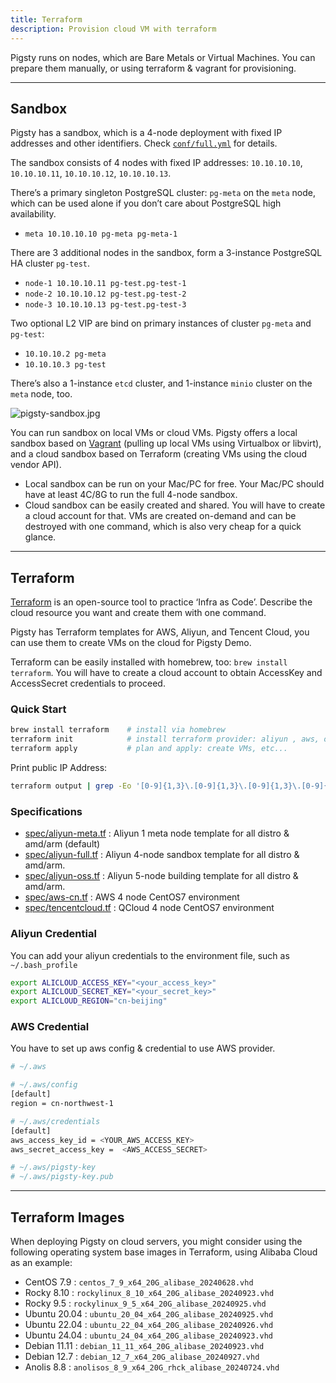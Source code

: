 ```yaml
---
title: Terraform
description: Provision cloud VM with terraform
---
```



Pigsty runs on nodes, which are Bare Metals or Virtual Machines. You can prepare them manually, or using terraform & vagrant for provisioning.

------

## Sandbox

Pigsty has a sandbox, which is a 4-node deployment with fixed IP addresses and other identifiers. Check [`conf/full.yml`](https://pigsty.io/docs/conf/full/) for details.

The sandbox consists of 4 nodes with fixed IP addresses: `10.10.10.10`, `10.10.10.11`, `10.10.10.12`, `10.10.10.13`.

There’s a primary singleton PostgreSQL cluster: `pg-meta` on the `meta` node, which can be used alone if you don’t care about PostgreSQL high availability.

- `meta 10.10.10.10 pg-meta pg-meta-1`

There are 3 additional nodes in the sandbox, form a 3-instance PostgreSQL HA cluster `pg-test`.

- `node-1 10.10.10.11 pg-test.pg-test-1`
- `node-2 10.10.10.12 pg-test.pg-test-2`
- `node-3 10.10.10.13 pg-test.pg-test-3`

Two optional L2 VIP are bind on primary instances of cluster `pg-meta` and `pg-test`:

- `10.10.10.2 pg-meta`
- `10.10.10.3 pg-test`

There’s also a 1-instance `etcd` cluster, and 1-instance `minio` cluster on the `meta` node, too.

![pigsty-sandbox.jpg](https://pigsty.io/img/pigsty/sandbox.jpg)

You can run sandbox on local VMs or cloud VMs. Pigsty offers a local sandbox based on [Vagrant](https://pigsty.io/docs/setup/provision/#vagrant) (pulling up local VMs using Virtualbox or libvirt), and a cloud sandbox based on Terraform (creating VMs using the cloud vendor API).

- Local sandbox can be run on your Mac/PC for free. Your Mac/PC should have at least 4C/8G to run the full 4-node sandbox.
- Cloud sandbox can be easily created and shared. You will have to create a cloud account for that. VMs are created on-demand and can be destroyed with one command, which is also very cheap for a quick glance.



------

## Terraform

[Terraform](https://www.terraform.io/) is an open-source tool to practice ‘Infra as Code’. Describe the cloud resource you want and create them with one command.

Pigsty has Terraform templates for AWS, Aliyun, and Tencent Cloud, you can use them to create VMs on the cloud for Pigsty Demo.

Terraform can be easily installed with homebrew, too: `brew install terraform`. You will have to create a cloud account to obtain AccessKey and AccessSecret credentials to proceed.

### Quick Start

```bash
brew install terraform    # install via homebrew
terraform init            # install terraform provider: aliyun , aws, only required for the first time
terraform apply           # plan and apply: create VMs, etc...
```

Print public IP Address:

```bash
terraform output | grep -Eo '[0-9]{1,3}\.[0-9]{1,3}\.[0-9]{1,3}\.[0-9]{1,3}'
```

### Specifications

- [spec/aliyun-meta.tf](https://github.com/pgsty/pigsty/tree/main/terraform/spec/aliyun-meta.tf) : Aliyun 1 meta node template for all distro & amd/arm (default)
- [spec/aliyun-full.tf](https://github.com/pgsty/pigsty/tree/main/terraform/spec/aliyun-full.tf) : Aliyun 4-node sandbox template for all distro & amd/arm.
- [spec/aliyun-oss.tf](https://github.com/pgsty/pigsty/tree/main/terraform/spec/aliyun-oss.tf) : Aliyun 5-node building template for all distro & amd/arm.
- [spec/aws-cn.tf](https://github.com/pgsty/pigsty/tree/main/terraform/spec/aws-cn.tf) : AWS 4 node CentOS7 environment
- [spec/tencentcloud.tf](https://github.com/pgsty/pigsty/tree/main/terraform/spec/tencentcloud.tf) : QCloud 4 node CentOS7 environment

### Aliyun Credential

You can add your aliyun credentials to the environment file, such as `~/.bash_profile`

```bash
export ALICLOUD_ACCESS_KEY="<your_access_key>"
export ALICLOUD_SECRET_KEY="<your_secret_key>"
export ALICLOUD_REGION="cn-beijing"
```

### AWS Credential

You have to set up aws config & credential to use AWS provider.

```bash
# ~/.aws

# ~/.aws/config
[default]
region = cn-northwest-1

# ~/.aws/credentials
[default]
aws_access_key_id = <YOUR_AWS_ACCESS_KEY>
aws_secret_access_key =  <AWS_ACCESS_SECRET>

# ~/.aws/pigsty-key
# ~/.aws/pigsty-key.pub
```


------

## Terraform Images

When deploying Pigsty on cloud servers, you might consider using the following operating system base images in Terraform, using Alibaba Cloud as an example:

- CentOS 7.9 : `centos_7_9_x64_20G_alibase_20240628.vhd`
- Rocky 8.10 : `rockylinux_8_10_x64_20G_alibase_20240923.vhd`
- Rocky 9.5 : `rockylinux_9_5_x64_20G_alibase_20240925.vhd`
- Ubuntu 20.04 : `ubuntu_20_04_x64_20G_alibase_20240925.vhd`
- Ubuntu 22.04 : `ubuntu_22_04_x64_20G_alibase_20240926.vhd`
- Ubuntu 24.04 : `ubuntu_24_04_x64_20G_alibase_20240923.vhd`
- Debian 11.11 : `debian_11_11_x64_20G_alibase_20240923.vhd`
- Debian 12.7 : `debian_12_7_x64_20G_alibase_20240927.vhd`
- Anolis 8.8 : `anolisos_8_9_x64_20G_rhck_alibase_20240724.vhd`